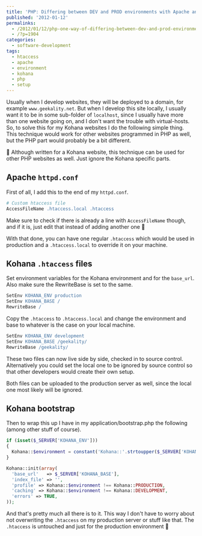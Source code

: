 ---
title: 'PHP: Differing between DEV and PROD environments with Apache and PHP'
published: '2012-01-12'
permalinks:
  - /2012/01/12/php-one-way-of-differing-between-dev-and-prod-environments-with-kohana/
  - /?p=1904
categories:
  - software-development
tags:
  - htaccess
  - apache
  - environment
  - kohana
  - php
  - setup
---

Usually when I develop websites, they will be deployed to a domain, for example `www.geekality.net`. But when I develop this site locally, I usually want it to be in some sub-folder of `localhost`, since I usually have more than one website going on, and I don't want the trouble with virtual-hosts. So, to solve this for my Kohana websites I do the following simple thing. This technique would work for other websites programmed in PHP as well, but the PHP part would probably be a bit different.

<Note>
  📝 Although written for a Kohana website, this technique can be used for other
  PHP websites as well. Just ignore the Kohana specific parts.
</Note>

## Apache `httpd.conf`

First of all, I add this to the end of my `httpd.conf`.

```apache
# Custom htaccess file
AccessFileName .htaccess.local .htaccess
```

Make sure to check if there is already a line with `AccessFileName` though, and if it is, just edit that instead of adding another one 🙂

With that done, you can have one regular `.htaccess` which would be used in production and a `.htaccess.local` to override it on your machine.

## Kohana `.htaccess` files

Set environment variables for the Kohana environment and for the `base_url`. Also make sure the RewriteBase is set to the same.

```apache
SetEnv KOHANA_ENV production
SetEnv KOHANA_BASE /
RewriteBase /
```

Copy the `.htaccess` to `.htaccess.local` and change the environment and base to whatever is the case on your local machine.

```apache
SetEnv KOHANA_ENV development
SetEnv KOHANA_BASE /geekality/
RewriteBase /geekality/
```

These two files can now live side by side, checked in to source control. Alternatively you could set the local one to be ignored by source control so that other developers would create their own setup.

Both files can be uploaded to the production server as well, since the local one most likely will be ignored.

## Kohana bootstrap

Then to wrap this up I have in my application/bootstrap.php the following (among other stuff of course).

```php
if (isset($_SERVER['KOHANA_ENV']))
{
  Kohana::$environment = constant('Kohana::'.strtoupper($_SERVER['KOHANA_ENV']));
}

Kohana::init(array(
  'base_url'   => $_SERVER['KOHANA_BASE'],
  'index_file' => '',
  'profile' => Kohana::$environment !== Kohana::PRODUCTION,
  'caching' => Kohana::$environment !== Kohana::DEVELOPMENT,
  'errors' => TRUE,
));
```

And that's pretty much all there is to it. This way I don't have to worry about not overwriting the `.htaccess` on my production server or stuff like that. The `.htaccess` is untouched and just for the production environment 🙂
